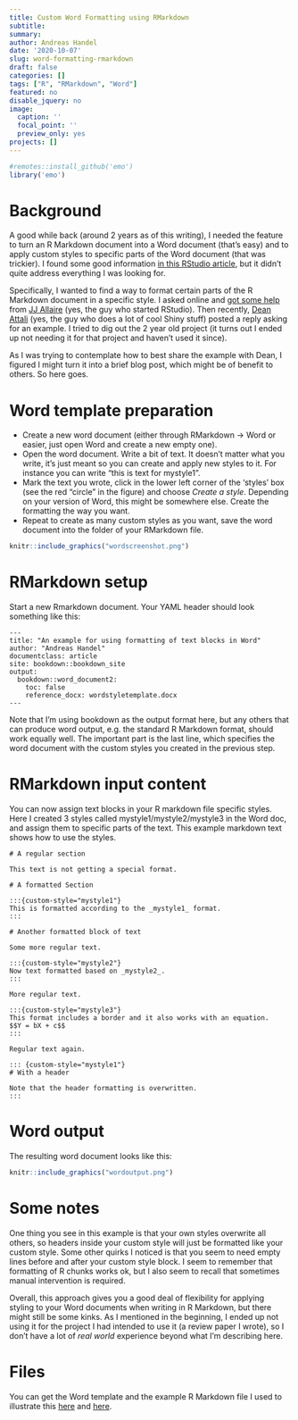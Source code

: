 ```yaml
---
title: Custom Word Formatting using RMarkdown
subtitle: 
summary: 
author: Andreas Handel
date: '2020-10-07'
slug: word-formatting-rmarkdown
draft: false
categories: []
tags: ["R", "RMarkdown", "Word"]
featured: no
disable_jquery: no
image:
  caption: ''
  focal_point: ''
  preview_only: yes
projects: []
---
```



```r
#remotes::install_github('emo')
library('emo')
```

# Background

A good while back (around 2 years as of this writing), I needed the feature to turn an R Markdown document into a Word document (that's easy) and to apply custom styles to specific parts of the Word document (that was trickier). I found some good information [in this RStudio article](https://rmarkdown.rstudio.com/articles_docx.html), but it didn't quite address everything I was looking for.

Specifically, I wanted to find a way to format certain parts of the R Markdown document in a specific style. I asked online and [got some help](https://rmarkdown.rstudio.com/articles_docx.html#comment-4105255981) from [JJ Allaire](https://rstudio.com/speakers/j.j.-allaire/) (yes, the guy who started RStudio). Then recently, [Dean Attali](https://deanattali.com/) (yes, the guy who does a lot of cool Shiny stuff) posted a reply asking for an example. I tried to dig out the 2 year old project (it turns out I ended up not needing it for that project and haven't used it since).

As I was trying to contemplate how to best share the example with Dean, I figured I might turn it into a brief blog post, which might be of benefit to others. So here goes.


# Word template preparation

* Create a new word document (either through RMarkdown -> Word or easier, just open Word and create a new empty one).
* Open the word document. Write a bit of text. It doesn't matter what you write, it's just meant so you can create and apply new styles to it. For instance you can write "this is text for mystyle1".
* Mark the text you wrote, click in the lower left corner of the 'styles' box (see the red "circle" in the figure) and choose _Create a style_. Depending on your version of Word, this might be somewhere else. Create the formatting the way you want.
* Repeat to create as many custom styles as you want, save the word document into the folder of your RMarkdown file.


```r
knitr::include_graphics("wordscreenshot.png")
```


# RMarkdown setup

Start a new Rmarkdown document. Your YAML header should look something like this:

```
---
title: "An example for using formatting of text blocks in Word"
author: "Andreas Handel"
documentclass: article
site: bookdown::bookdown_site
output:
  bookdown::word_document2: 
    toc: false
    reference_docx: wordstyletemplate.docx
---
```

Note that I'm using bookdown as the output format here, but any others that can produce word output, e.g. the standard R Markdown format, should work equally well.
The important part is the last line, which specifies the word document with the custom styles you created in the previous step.


# RMarkdown input content 

You can now assign text blocks in your R markdown file specific styles. Here I created 3 styles called mystyle1/mystyle2/mystyle3 in the Word doc, and assign them to specific parts of the text.
This example markdown text shows how to use the styles.

```
# A regular section

This text is not getting a special format.

# A formatted Section

:::{custom-style="mystyle1"}
This is formatted according to the _mystyle1_ format.
:::

# Another formatted block of text

Some more regular text.

:::{custom-style="mystyle2"}
Now text formatted based on _mystyle2_.
:::

More regular text.

:::{custom-style="mystyle3"}
This format includes a border and it also works with an equation.
$$Y = bX + c$$
:::

Regular text again.

::: {custom-style="mystyle1"}
# With a header

Note that the header formatting is overwritten.
:::
```

# Word output 

The resulting word document looks like this:

```r
knitr::include_graphics("wordoutput.png")
```


# Some notes

One thing you see in this example is that your own styles overwrite all others, so headers inside your custom style will just be formatted like your custom style. Some other quirks I noticed is that you seem to need empty lines before and after your custom style block. I seem to remember that formatting of R chunks works ok, but I also seem to recall that sometimes manual intervention is required. 

Overall, this approach gives you a good deal of flexibility for applying styling to your Word documents when writing in R Markdown, but there might still be some kinks. As I mentioned in the beginning, I ended up not using it for the project I had intended to use it (a review paper I wrote), so I don't have a lot of _real world_ experience beyond what I'm describing here.


# Files

You can get the Word template and the example R Markdown file I used to illustrate this [here](wordstyletemplate.docx) and [here](word_formatting_example.Rmd).




